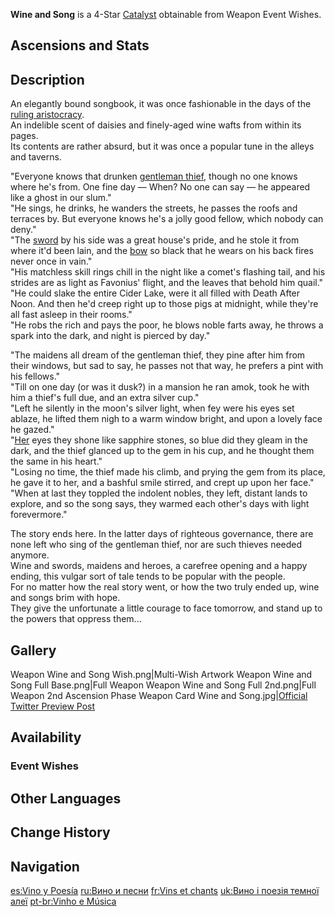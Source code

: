 {{Weapon Infobox
|id             = 14410
|image          = <gallery>
Weapon Wine and Song.png|Base
Weapon Wine and Song 2nd.png|2nd Ascension
</gallery>
|type           = Catalyst
|series         = Alley
|obtain         = Weapon Event Wishes
|releaseDate    = 2021-03-17
|rarity         = 4
|base_atk       = 44
|2nd_stat_type  = Energy Recharge
|2nd_stat       = 6.7%
|passive        = Ever-Changing
|effect         = Hitting an opponent with a Normal Attack decreases the Stamina consumption of Sprint or Alternate sprint by (var1)% for 5s. Additionally, using a Sprint or Alternate Sprint ability increases ATK by (var2)% for 5s.
|eff_rank1_var1 = 14
|eff_rank2_var1 = 16
|eff_rank3_var1 = 18
|eff_rank4_var1 = 20
|eff_rank5_var1 = 22
|eff_rank1_var2 = 20
|eff_rank2_var2 = 25
|eff_rank3_var2 = 30
|eff_rank4_var2 = 35
|eff_rank5_var2 = 40
|eff_att1       = Stamina
|eff_att2       = ATK
}}
{{Description|A songbook from the bygone aristocratic era, whose composer has become forgotten. It chronicles the tale of a certain heroic outlaw.}}
'''Wine and Song''' is a 4-Star [[Catalyst]] obtainable from Weapon Event Wishes.

==Ascensions and Stats==
{{Weapon Ascensions and Stats
|ascendMat1 = Boreal Wolf's Milk Tooth
|ascendMat2 = Boreal Wolf's Cracked Tooth
|ascendMat3 = Boreal Wolf's Broken Fang
|ascendMat4 = Boreal Wolf's Nostalgia
|bossMat1   = Dead Ley Line Branch
|bossMat2   = Dead Ley Line Leaves
|bossMat3   = Ley Line Sprout
|commonMat1 = Treasure Hoarder Insignia
|commonMat2 = Silver Raven Insignia
|commonMat3 = Golden Raven Insignia
}}

==Description==
An elegantly bound songbook, it was once fashionable in the days of the [[Mondstadt Aristocracy|ruling aristocracy]].<br />
An indelible scent of daisies and finely-aged wine wafts from within its pages.<br />
Its contents are rather absurd, but it was once a popular tune in the alleys and taverns.

"Everyone knows that drunken [[Parsifal|gentleman thief]], though no one knows where he's from. One fine day &mdash; When? No one can say &mdash; he appeared like a ghost in our slum."<br />
"He sings, he drinks, he wanders the streets, he passes the roofs and terraces by. But everyone knows he's a jolly good fellow, which nobody can deny."<br />
"The [[The Alley Flash|sword]] by his side was a great house's pride, and he stole it from where it'd been lain, and the [[Alley Hunter|bow]] so black that he wears on his back fires never once in vain."<br />
"His matchless skill rings chill in the night like a comet's flashing tail, and his strides are as light as Favonius' flight, and the leaves that behold him quail."<br />
"He could slake the entire Cider Lake, were it all filled with Death After Noon. And then he'd creep right up to those pigs at midnight, while they're all fast asleep in their rooms."<br />
"He robs the rich and pays the poor, he blows noble farts away, he throws a spark into the dark, and night is pierced by day."

"The maidens all dream of the gentleman thief, they pine after him from their windows, but sad to say, he passes not that way, he prefers a pint with his fellows."<br />
"Till on one day (or was it dusk?) in a mansion he ran amok, took he with him a thief's full due, and an extra silver cup."<br />
"Left he silently in the moon's silver light, when fey were his eyes set ablaze, he lifted them nigh to a warm window bright, and upon a lovely face he gazed."<br />
"[[Blue-Eyed Spear Witch|Her]] eyes they shone like sapphire stones, so blue did they gleam in the dark, and the thief glanced up to the gem in his cup, and he thought them the same in his heart."<br />
"Losing no time, the thief made his climb, and prying the gem from its place, he gave it to her, and a bashful smile stirred, and crept up upon her face."<br />
"When at last they toppled the indolent nobles, they left, distant lands to explore, and so the song says, they warmed each other's days with light forevermore."

The story ends here. In the latter days of righteous governance, there are none left who sing of the gentleman thief, nor are such thieves needed anymore.<br />
Wine and swords, maidens and heroes, a carefree opening and a happy ending, this vulgar sort of tale tends to be popular with the people.<br />
For no matter how the real story went, or how the two truly ended up, wine and songs brim with hope.<br />
They give the unfortunate a little courage to face tomorrow, and stand up to the powers that oppress them...

==Gallery==
<gallery hideaddbutton="true" captionalign="center">
Weapon Wine and Song Wish.png|Multi-Wish Artwork
Weapon Wine and Song Full Base.png|Full Weapon
Weapon Wine and Song Full 2nd.png|Full Weapon 2nd Ascension Phase
Weapon Card Wine and Song.jpg|[https://twitter.com/GenshinImpact/status/1371312700551278593 Official Twitter Preview Post]
</gallery>

==Availability==
===Event Wishes===
{{Featured}}

==Other Languages==
{{Other Languages
|en      = Wine and Song
|zhs     = 暗巷的酒与诗
|zhs_rm  = Àn Xiàng de Jiǔ yǔ Shī
|zht     = 暗巷的酒與詩
|zht_rm  = Àn Xiàng de Jiǔ yǔ Shī
|zh_tl   = Dark Alley's Wine and Poem
|ja      = ダークアレイの酒と詩
|ja_rm   = Daaku Arei no Sake to Shi
|ja_tl   = Dark Alley's Wine and Poem
|ko      = 뒷골목의 술과 시
|ko_rm   = Dwitgolmok-ui Sulgwa Si
|ko_tl   = Backstreet's Alcohol and Poem
|es      = Vino y Poesía
|es_tl   = Wine and Poetry
|fr      = Vins et chants
|fr_tl   = Wines and Songs
|ru      = Вино и песни
|ru_tl   = Wine and Songs
|th      = Wine and Song
|vi      = Rượu Và Thơ Nơi Hẻm Tối
|vi_tl   = Wine and Poem of Dark Alley
|de      = Wein und Gesang in den Gassen
|de_tl   = Wine and Song in the Alleys
|id      = Wine and Song
|pt      = Vinho e Música
|pt_tl   = Wine and Song
}}

==Change History==
{{Change History|1.4}}

==Navigation==
{{Weapons by Series Navbox|series=Alley}}
{{Weapon Navbox|type=Catalysts}}

[[es:Vino y Poesía]]
[[ru:Вино и песни]]
[[fr:Vins et chants]]
[[uk:Вино і поезія темної алеї]]
[[pt-br:Vinho e Música]]